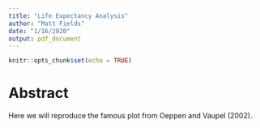 ```yaml
---
title: "Life Expectancy Analysis"
author: "Matt Fields"
date: "1/16/2020"
output: pdf_document
---
```


```r
knitr::opts_chunk$set(echo = TRUE)
```

# Abstract

Here we will reproduce the famous plot from Oeppen and Vaupel (2002).

